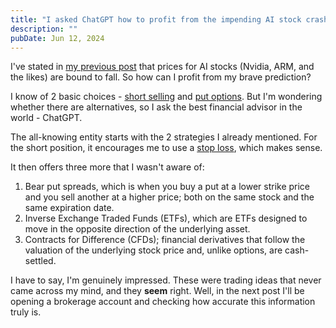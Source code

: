 ```yaml
---
title: "I asked ChatGPT how to profit from the impending AI stock crash. Oh, the irony."
description: ""
pubDate: Jun 12, 2024
---
```


I've stated in [my previous post](./invest-ai-stocks) that prices for AI stocks (Nvidia, ARM, and the likes) are bound to fall. So how can I profit from my brave prediction?

I know of 2 basic choices - [short selling](https://www.investopedia.com/terms/s/short.asp) and [put options](https://www.investopedia.com/terms/p/putoption.asp). But I'm wondering whether there are alternatives, so I ask the best financial advisor in the world - ChatGPT.

The all-knowing entity starts with the 2 strategies I already mentioned. For the short position, it encourages me to use a [stop loss](https://www.investopedia.com/terms/s/stop-lossorder.asp), which makes sense.

It then offers three more that I wasn't aware of:

1. Bear put spreads, which is when you buy a put at a lower strike price and you sell another at a higher price; both on the same stock and the same expiration date.
2. Inverse Exchange Traded Funds (ETFs), which are ETFs designed to move in the opposite direction of the underlying asset.
3. Contracts for Difference (CFDs); financial derivatives that follow the valuation of the underlying stock price and, unlike options, are cash-settled.

I have to say, I'm genuinely impressed. These were trading ideas that never came across my mind, and they **seem** right. Well, in the next post I'll be opening a brokerage account and checking how accurate this information truly is.
